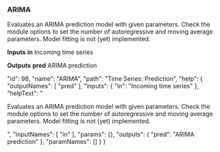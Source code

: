 ### ARIMA

Evaluates an ARIMA prediction model with given parameters. Check the module options to set the number of autoregressive and moving average parameters. Model fitting is not (yet) implemented.

**Inputs**
**in**
Incoming time series


**Outputs**
**pred**
ARIMA prediction





  "id": 98,
  "name": "ARIMA",
  "path": "Time Series: Prediction",
  "help": {
    "outputNames": [
      "pred"
    ],
    "inputs": {
      "in": "Incoming time series"
    },
    "helpText": "<p>Evaluates an ARIMA prediction model with given parameters. Check the module options to set the number of autoregressive and moving average parameters. Model fitting is not (yet) implemented.</p>",
    "inputNames": [
      "in"
    ],
    "params": {},
    "outputs": {
      "pred": "ARIMA prediction"
    },
    "paramNames": []
  }
}